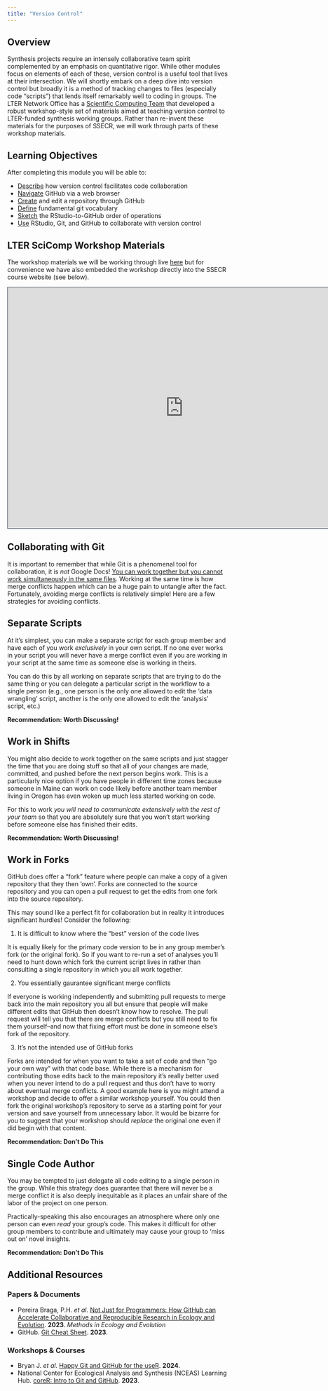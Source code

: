 ```yaml
---
title: "Version Control"
---
```


## Overview

Synthesis projects require an intensely collaborative team spirit complemented by an emphasis on quantitative rigor. While other modules focus on elements of each of these, version control is a useful tool that lives at their intersection. We will shortly embark on a deep dive into version control but broadly it is a method of tracking changes to files (especially code "scripts") that lends itself remarkably well to coding in groups. The LTER Network Office has a [Scientific Computing Team](https://lter.github.io/scicomp/) that developed a robust workshop-style set of materials aimed at teaching version control to LTER-funded synthesis working groups. Rather than re-invent these materials for the purposes of SSECR, we will work through parts of these workshop materials.

## Learning Objectives

After completing this module you will be able to: 

- <u>Describe</u> how version control facilitates code collaboration
- <u>Navigate</u> GitHub via a web browser
- <u>Create</u> and edit a repository through GitHub
- <u>Define</u> fundamental git vocabulary
- <u>Sketch</u> the RStudio-to-GitHub order of operations
- <u>Use</u> RStudio, Git, and GitHub to collaborate with version control

## LTER SciComp Workshop Materials

The workshop materials we will be working through live [here](https://lter.github.io/workshop-github/) but for convenience we have also embedded the workshop directly into the SSECR course website (see below).

 ```{=html}
<iframe src="https://lter.github.io/workshop-github/" height="550" width="800" style="border: 1px solid #2e3846;"></iframe>
```

## Collaborating with Git

It is important to remember that while Git is a phenomenal tool for collaboration, it is _not_ Google Docs! <u>You can work together but you cannot work simultaneously in the same files</u>. Working at the same time is how merge conflicts happen which can be a huge pain to untangle after the fact. Fortunately, avoiding merge conflicts is relatively simple! Here are a few strategies for avoiding conflicts.

:::{.panel-tabset}
## Separate Scripts

At it's simplest, you can make a separate script for each group member and have each of you work _exclusively_ in your own script. If no one ever works in your script you will never have a merge conflict even if you are working in your script at the same time as someone else is working in theirs.

You can do this by all working on separate scripts that are trying to do the same thing or you can delegate a particular script in the workflow to a single person (e.g., one person is the only one allowed to edit the 'data wrangling' script, another is the only one allowed to edit the 'analysis' script, etc.)

**Recommendation: Worth Discussing!**

## Work in Shifts

You might also decide to work together on the same scripts and just stagger the time that you are doing stuff so that all of your changes are made, committed, and pushed before the next person begins work. This is a particularly nice option if you have people in different time zones because someone in Maine can work on code likely before another team member living in Oregon has even woken up much less started working on code.

For this to work _you will need to communicate extensively with the rest of your team_ so that you are absolutely sure that you won't start working before someone else has finished their edits.

**Recommendation: Worth Discussing!**

## Work in Forks

GitHub does offer a "fork" feature where people can make a copy of a given repository that they then 'own'. Forks are connected to the source repository and you can open a pull request to get the edits from one fork into the source repository.

This may sound like a perfect fit for collaboration but in reality it introduces significant hurdles! Consider the following:

1. It is difficult to know where the "best" version of the code lives

It is equally likely for the primary code version to be in any group member's fork (or the original fork). So if you want to re-run a set of analyses you'll need to hunt down which fork the current script lives in rather than consulting a single repository in which you all work together.

2. You essentially gaurantee significant merge conflicts

If everyone is working independently and submitting pull requests to merge back into the main repository you all but ensure that people will make different edits that GitHub then doesn't know how to resolve. The pull request will tell you that there are merge conflicts but you still need to fix them yourself--and now that fixing effort must be done in someone else's fork of the repository.

3. It's not the intended use of GitHub forks

Forks are intended for when you want to take a set of code and then "go your own way" with that code base. While there is a mechanism for contributing those edits back to the main repository it's really better used when you never intend to do a pull request and thus don't have to worry about eventual merge conflicts. A good example here is you might attend a workshop and decide to offer a similar workshop yourself. You could then fork the original workshop's repository to serve as a starting point for your version and save yourself from unnecessary labor. It would be bizarre for you to suggest that your workshop should _replace_ the original one even if did begin with that content.

**Recommendation: Don't Do This**

## Single Code Author

You may be tempted to just delegate all code editing to a single person in the group. While this strategy does guarantee that there will never be a merge conflict it is also deeply inequitable as it places an unfair share of the labor of the project on one person.

Practically-speaking this also encourages an atmosphere where only one person can even _read_ your group's code. This makes it difficult for other group members to contribute and ultimately may cause your group to 'miss out on' novel insights.

**Recommendation: Don't Do This**
:::

## Additional Resources

### Papers & Documents

- Pereira Braga, P.H. _et al._ [Not Just for Programmers: How GitHub can Accelerate Collaborative and Reproducible Research in Ecology and Evolution](https://besjournals.onlinelibrary.wiley.com/doi/10.1111/2041-210X.14108). **2023**. _Methods in Ecology and Evolution_
- GitHub. [Git Cheat Sheet](https://education.github.com/git-cheat-sheet-education.pdf). **2023**.

### Workshops & Courses

- Bryan J. _et al._ [Happy Git and GitHub for the useR](https://happygitwithr.com/). **2024**.
- National Center for Ecological Analysis and Synthesis (NCEAS) Learning Hub. [coreR: Intro to Git and GitHub](https://learning.nceas.ucsb.edu/2023-10-coreR/session_06.html). **2023**.

